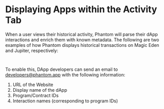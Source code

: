 # Displaying Apps within the Activity Tab

When a user views their historical activity, Phantom will parse their dApp interactions and enrich them with known metadata. The following are two examples of how Phantom displays historical transactions on Magic Eden and Jupiter, respectively:

<figure><img src="../.gitbook/assets/Screenshot 2023-03-06 at 5.52.40 PM.png" alt=""><figcaption></figcaption></figure>

<figure><img src="../.gitbook/assets/Screenshot 2023-03-06 at 5.51.57 PM (1).png" alt=""><figcaption></figcaption></figure>

To enable this, DApp developers can send an email to <developers@phantom.app> with the following information:

1. URL of the Website
2. Display name of the dApp
3. Program/Contract IDs
4. Interaction names (corresponding to program IDs)
